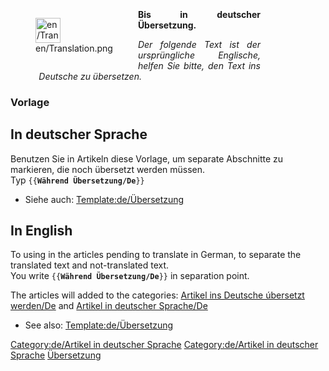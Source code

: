 <noinclude>

</noinclude>
<div style="width: 400px; margin: .5cm 0; clear: both"><div style="float: left">[[File:en/Translation.png|40px|left]]</div>
<div class="plainlinks" style="margin-left: 1.2cm; text-align: justify"><p style="border-bottom: 1px solid #8888aa">'''Bis in deutscher Übersetzung.'''</p>
<p style="font-size: 90%">''Der folgende Text ist der ursprüngliche Englische, helfen Sie bitte, den Text ins Deutsche zu übersetzen.''</p></div></div>
<includeonly>{{{1|[[Category:de/Artikel, welche in die deutsche Sprache übersetzt werden]]}}}[[Category:de/Artikel in deutscher Sprache]]</includeonly><noinclude>

===Vorlage===

==In deutscher Sprache==
Benutzen Sie in Artikeln diese Vorlage, um separate Abschnitte zu markieren, die noch übersetzt werden müssen.<br/>
Typ <code><nowiki>{{</nowiki>'''Während Übersetzung/De'''<nowiki>}}</nowiki></code>

* Siehe auch: [[Template:de/Übersetzung]]

==In English==
To using in the articles pending to translate in German, to separate the translated text and not-translated text.<br/>
You write <code><nowiki>{{</nowiki>'''Während Übersetzung/De'''<nowiki>}}</nowiki></code> in separation point.

The articles will added to the categories: [[:Category:de/Artikel, welche in die deutsche Sprache übersetzt werden|Artikel ins Deutsche úbersetzt werden/De]] and [[:Category:de/Artikel in deutscher Sprache|Artikel in deutscher Sprache/De]]

* See also: [[Template:de/Übersetzung]]

[[Category:de/Artikel in deutscher Sprache]][[Category:de/Übersetzung|Übersetzung]]
</noinclude>